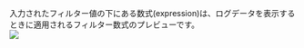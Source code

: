 入力されたフィルター値の下にある数式(expression)は、ログデータを表示するときに適用されるフィルター数式のプレビューです。\
![](https://img.whatap.io/media/images/livetail_006_filter_expression.png)
